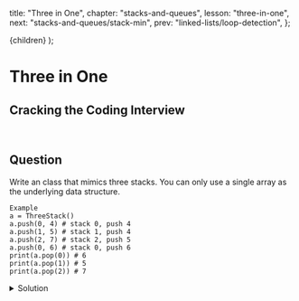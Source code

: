 
  title: "Three in One",
  chapter: "stacks-and-queues",
  lesson: "three-in-one",
  next: "stacks-and-queues/stack-min",
  prev: "linked-lists/loop-detection",
};

  <CTCIPostContainer meta={meta}>{children}</CTCIPostContainer>
);

# Three in One

## Cracking the Coding Interview

<br />

## Question

Write an class that mimics three stacks. You can only use a single array as the underlying data structure.

```
Example
a = ThreeStack()
a.push(0, 4) # stack 0, push 4
a.push(1, 5) # stack 1, push 4
a.push(2, 7) # stack 2, push 5
a.push(0, 6) # stack 0, push 6
print(a.pop(0)) # 6
print(a.pop(1)) # 5
print(a.pop(2)) # 7
```

<details>
  <summary>Solution</summary>


We need to modify the original linked list and delete the node that the pointer is pointing at. We can't delete the node because we don't have a pointer to the previous node (check hint). Therefore, we can mimic a deletion by copying over the value from the next node into the node we want to delete. Then, we can just delete the next node in the standard fashion.

```python
class ThreeStack:
    def __init__(self):
        self.items = [None for _ in range(30)]
        self.insert = [0, 10, 20]

    def


```

The time complexity is $$O(1)$$ and the space complexity is $$O(1)$$.

</details>

